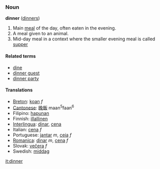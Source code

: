 ===Noun===
'''dinner''' ([[dinners]])

# Main [[meal]] of the day, often eaten in the evening.
# A meal given to an animal.
# Mid-day meal in a context where the smaller evening meal is called [[supper]]

====Related terms====
*[[dine]]
*[[dinner guest]]
*[[dinner party]]

====Translations====
*[[Breton]]: [[koan]] ''f''
*[[Cantonese]]: [[晚飯]] maan<sup>5</sup>faan<sup>6</sup>
*Filipino: [[hapunan]]
*Finnish: [[illallinen]]
*[[Interlingua]]: [[dinar]], [[cena]]
*Italian: [[cena]] ''f''
*Portuguese: [[jantar]] ''m'', [[ceia]] ''f''
*[[Romanica]]: [[dinar]] ''m'', [[cena]] ''f''
*Slovak: [[večera]] ''f''
*Swedish: [[middag]]

[[it:dinner]]